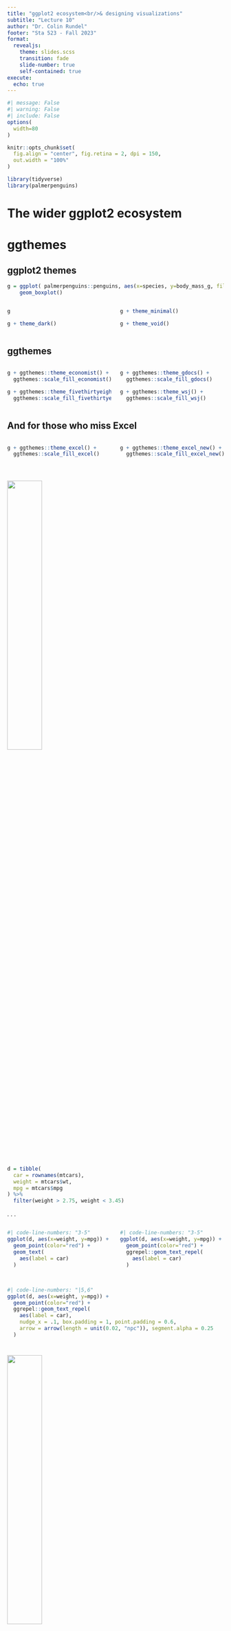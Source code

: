 ```yaml
---
title: "ggplot2 ecosystem<br/>& designing visualizations"
subtitle: "Lecture 10"
author: "Dr. Colin Rundel"
footer: "Sta 523 - Fall 2023"
format:
  revealjs:
    theme: slides.scss
    transition: fade
    slide-number: true
    self-contained: true
execute: 
  echo: true
---
```


```r
#| message: False
#| warning: False
#| include: False
options(
  width=80
)

knitr::opts_chunk$set(
  fig.align = "center", fig.retina = 2, dpi = 150,
  out.width = "100%"
)

library(tidyverse)
library(palmerpenguins)
```

# The wider ggplot2 ecosystem

# ggthemes

## ggplot2 themes

::: small
```r
g = ggplot( palmerpenguins::penguins, aes(x=species, y=body_mass_g, fill=species)) + 
    geom_boxplot()
```

::: columns
::: {.column width="50%"}
```r
g
```

```r
g + theme_dark()
```
:::

::: {.column width="50%"}
```r
g + theme_minimal()
```

```r
g + theme_void()
```
:::
:::
:::

## ggthemes

::: {.columns .small}
::: {.column width="50%"}
```r
g + ggthemes::theme_economist() + 
  ggthemes::scale_fill_economist()
```

```r
g + ggthemes::theme_fivethirtyeight() + 
  ggthemes::scale_fill_fivethirtyeight()
```
:::

::: {.column width="50%"}
```r
g + ggthemes::theme_gdocs() +
  ggthemes::scale_fill_gdocs()
```

```r
g + ggthemes::theme_wsj() +
  ggthemes::scale_fill_wsj()
```
:::
:::

## And for those who miss Excel

::: {.columns .small}
::: {.column width="50%"}
```r
g + ggthemes::theme_excel() +
  ggthemes::scale_fill_excel()
```
:::

::: {.column width="50%"}
```r
g + ggthemes::theme_excel_new() +
  ggthemes::scale_fill_excel_new()
```
:::
:::

# 

![](imgs/hex-ggrepel.png){fig-align="center" width="40%"}

## 

::: small
```r
d = tibble(
  car = rownames(mtcars),
  weight = mtcars$wt,
  mpg = mtcars$mpg
) %>%
  filter(weight > 2.75, weight < 3.45)
```
:::

. . .

::: {.columns .small}
::: {.column width="50%"}
```r
#| code-line-numbers: "3-5"
ggplot(d, aes(x=weight, y=mpg)) +
  geom_point(color="red") +
  geom_text(
    aes(label = car)
  )
```
:::

::: {.column .fragment width="50%"}
```r
#| code-line-numbers: "3-5"
ggplot(d, aes(x=weight, y=mpg)) +
  geom_point(color="red") +
  ggrepel::geom_text_repel(
    aes(label = car)
  )
```
:::
:::

## 

::: small
```r
#| code-line-numbers: "|5,6" 
ggplot(d, aes(x=weight, y=mpg)) +
  geom_point(color="red") +
  ggrepel::geom_text_repel(
    aes(label = car),
    nudge_x = .1, box.padding = 1, point.padding = 0.6,
    arrow = arrow(length = unit(0.02, "npc")), segment.alpha = 0.25
  )
```
:::

# 

![](imgs/patchwork_logo.png){fig-align="center" width="40%"}

## ggplot objects

```r
library(patchwork)

p1 = ggplot(palmerpenguins::penguins) + 
  geom_boxplot(aes(x = island, y = body_mass_g))

p2 = ggplot(palmerpenguins::penguins) + 
  geom_boxplot(aes(x = species, y = body_mass_g))

p3 = ggplot(palmerpenguins::penguins) + 
  geom_point(aes(x = flipper_length_mm, y = body_mass_g, color = sex))

p4 = ggplot(palmerpenguins::penguins) + 
  geom_point(aes(x = bill_length_mm, y = body_mass_g, color = sex))
```

. . .

```r
class(p1)
```

## 

```r
p1 + p2 + p3 + p4
```

## 

```r
p1 + p2 + p3 + p4 + plot_layout(nrow=1)
```

## 

```r
p1 / (p2 + p3 + p4)
```

## 

```r
p1 + p2 + p3 + p4 + 
  plot_annotation(title = "Palmer Penguins", tag_levels = c("A"))
```

## 

::: small
```r
p1 + {
  p2 + {
    p3 + p4 + plot_layout(ncol = 1) + plot_layout(tag_level = 'new')
  }
} + 
  plot_layout(ncol = 1) +
  plot_annotation(tag_levels = c("1","a"), tag_prefix = "Fig ")
```
:::

# GGally

## 

```r
GGally::ggpairs(palmerpenguins::penguins)
```

# 

```r
knitr::include_graphics("imgs/hex-gganimate.png")
```

## 

::: {.columns .small}
::: {.column width="50%"}
```r
#| eval: False
#| code-line-numbers: "|19"
airq = airquality
airq$Month = month.name[airq$Month]

ggplot(
  airq, 
  aes(Day, Temp, group = Month)
) + 
  geom_line() + 
  geom_segment(
    aes(xend = 31, yend = Temp), 
    linetype = 2, 
    colour = 'grey'
  ) + 
  geom_point(size = 2) + 
  geom_text(
    aes(x = 31.1, label = Month), 
    hjust = 0
  ) + 
  gganimate::transition_reveal(Day) +
  coord_cartesian(clip = 'off') + 
  labs(
    title = 'Temperature in New York', 
    y = 'Temperature (°F)'
  ) + 
  theme_minimal() + 
  theme(plot.margin = margin(5.5, 40, 5.5, 5.5))
```
:::

::: {.column width="50%"}
```r
#| echo: False
knitr::include_graphics("imgs/gganim_weather.gif")
```
:::
:::

::: aside
[github.com/thomasp85/gganimate](https://github.com/thomasp85/gganimate)
:::

## More extensions

::: {.center .large}
[exts.ggplot2.tidyverse.org/gallery/](https://exts.ggplot2.tidyverse.org/gallery/)
:::

```r
knitr::include_graphics("imgs/ggplot2_exts.png")
```

# Why do we visualize?

## Asncombe's Quartet

```r
datasets::anscombe %>% as_tibble()
```

## Tidy anscombe

::: medium
```r
(tidy_anscombe = datasets::anscombe %>%
  pivot_longer(everything(), names_sep = 1, names_to = c("var", "group")) %>%
  pivot_wider(id_cols = group, names_from = var, 
              values_from = value, values_fn = list(value = list)) %>% 
  unnest(cols = c(x,y)))
```
:::

## 

::: medium
```r
tidy_anscombe %>%
  group_by(group) %>%
  summarize(
    mean_x = mean(x), mean_y = mean(y), 
    sd_x = sd(x), sd_y = sd(y),
    cor = cor(x,y), .groups = "drop"
  )
```
:::

## 

```r
ggplot(tidy_anscombe, aes(x = x, y = y, color = as.factor(group))) +
  geom_point(size=2) +
  facet_wrap(~group) +
  geom_smooth(method="lm", se=FALSE, fullrange=TRUE, formula = y~x) +
  guides(color="none")
```

## DatasauRus

::: small
```r
ggplot(datasauRus::datasaurus_dozen, aes(x = x, y = y)
) +
  geom_point() +
  facet_wrap(~dataset, ncol=5)
```
:::

::: {.aside}
See [here](https://www.autodesk.com/research/publications/same-stats-different-graphs) for the original paper
:::

## 

```r
datasauRus::datasaurus_dozen %>%
  filter(dataset %in% c("bullseye", "dino", "star")) %>%
  ggplot(
    aes(
      x = x, y = y, 
      color = dataset
    )
  ) +
    geom_point() +
    facet_wrap(~dataset) +
    guides(color="none")
```

## 

::: {.columns .small}
::: {.column width="33%"}
```r
datasauRus::datasaurus_dozen
```
:::

::: {.column width="66%"}
```r
datasauRus::datasaurus_dozen %>%
  group_by(dataset) %>%
  summarize(mean_x = mean(x), mean_y = mean(y), 
            sd_x = sd(x), sd_y = sd(y), 
            cor = cor(x,y), .groups = "drop")
```
:::
:::

## Simpson's Paradox

```r
datasauRus::simpsons_paradox %>%
  ggplot(aes(x=x, y=y, color=dataset)) +
    geom_point() +
    facet_wrap(vars(dataset))

ctrs = matrix(
  c(
    25,15,
    38,29,
    48,58,
    59,75,
    80,83
  ),
  byrow=TRUE,
  ncol=2
)

simpsons = datasauRus::simpsons_paradox %>%
  filter(dataset == "simpson_2", x < 75) %>%
  select(-dataset) %>%
  mutate(., group = kmeans(., ctrs)$cluster %>% as.character()) 
```

```r
#| echo: False 
simpsons %>%
  ggplot(aes(x=x, y=y)) +
    geom_point() +
    geom_smooth(method="lm", se=FALSE, color="black", formula=y~x)
```

## Simpson's Paradox

```r
simpsons %>%
  ggplot(aes(x=x, y=y, color=group)) +
    geom_point() +
    geom_smooth(method="lm", se=FALSE, formula=y~x) +
    geom_smooth(method="lm", se=FALSE, color="black", formula=y~x) +
    guides(color = "none")
```

# Designing effective visualizations

## Gapminder

::: {.center .large}
[www.youtube.com/embed/OwII-dwh-bk](https://www.youtube.com/embed/OwII-dwh-bk)
:::

## Keep it simple

<br/>

::: columns
::: {.column width="50%"}
```r
knitr::include_graphics("imgs/pie-3d.jpg")
```
:::

::: {.column width="50%"}
<br/> <br/>

```r
d <- tribble(
  ~category,                     ~value,
  "Cutting tools"                , 0.03,
  "Buildings and administration" , 0.22,
  "Labor"                        , 0.31,
  "Machinery"                    , 0.27,
  "Workplace materials"          , 0.17
)
ggplot(d, aes(x = fct_reorder(category, value), y = value)) +
  geom_col() +
  theme_minimal() +
  coord_flip() +
  labs(x = "", y = "")
```
:::
:::

## Judging relative area

::: aside
From Data to Viz caveat collection - [The issue with pie chart](https://www.data-to-viz.com/caveat/pie.html)
:::

```r
knitr::include_graphics("imgs/caveat_pie1.png")
```

. . .

```r
knitr::include_graphics("imgs/caveat_pie2.png")
```

## Use color to draw attention

<br/> <br/>

::: columns
::: {.column width="50%"}
```r
d %>%
  mutate(category = str_replace(category, " ", "\n")) %>%
  ggplot(aes(x = category, y = value, fill = category)) +
    geom_col() +
    theme_minimal() +
    labs(x = "", y = "") +
    theme(legend.position = "none")
```
:::

::: {.column width="50%"}
```r
ggplot(d, aes(x = fct_reorder(category, value), y = value, fill = category)) +
  geom_col() +
  theme_minimal() +
  coord_flip() +
  labs(x = "", y = "") +
  scale_fill_manual(values = c("red", rep("gray", 4))) +
  theme(legend.position = "none")
```
:::
:::

## Tell a story

<br/>

::: columns
::: {.column width="50%"}
```r
knitr::include_graphics("imgs/time-series-story-1.png")
```
:::

::: {.column width="50%"}
```r
knitr::include_graphics("imgs/time-series-story-2.png")
```
:::
:::

::: aside
*Credit*: Angela Zoss and Eric Monson, Duke DVS
:::

## Leave out non-story details

<br/> <br/>

::: columns
::: {.column width="50%"}
```r
knitr::include_graphics("imgs/vis_inj1.png")
```
:::

::: {.column width="50%"}
```r
knitr::include_graphics("imgs/vis_inj2.png")
```
:::
:::

::: aside
*Credit*: Angela Zoss and Eric Monson, Duke DVS
:::

## Ordering matter

::: columns
::: {.column width="50%"}
```r
knitr::include_graphics("imgs/vis_order1.png")
```
:::

::: {.column width="50%"}
```r
knitr::include_graphics("imgs/vis_order2.png")
```
:::
:::

::: aside
*Credit*: Angela Zoss and Eric Monson, Duke DVS
:::

## Clearly indicate missing data

<br/>

```r
knitr::include_graphics("imgs/vis_missing.png")
```

::: aside
http://ivi.sagepub.com/content/10/4/271, Angela Zoss and Eric Monson, Duke DVS
:::

## Reduce cognitive load

<br/>

```r
knitr::include_graphics("imgs/vis_text.png")
```

::: aside
http://www.storytellingwithdata.com/2012/09/some-finer-points-of-data-visualization.html
:::

## Use descriptive titles

::: columns
::: {.column width="50%"}
```r
knitr::include_graphics("imgs/vis-title-1.png")
```
:::

::: {.column width="50%"}
```r
knitr::include_graphics("imgs/vis-title-2.png")
```
:::
:::

::: aside
*Credit*: Angela Zoss and Eric Monson, Duke DVS
:::

## Annotate figures

<br/>

```r
knitr::include_graphics("imgs/vis_annotate.png")
```

::: aside
https://bl.ocks.org/susielu/23dc3082669ee026c552b85081d90976
:::

## All of the data doesn't tell a story

```r
knitr::include_graphics("imgs/vis_nyt1.png")
```

::: aside
[nytimes.com/interactive/2014/06/05/upshot/how-the-recession-reshaped-the-economy-in-255-charts.html](http://www.nytimes.com/interactive/2014/06/05/upshot/how-the-recession-reshaped-the-economy-in-255-charts.html)
:::

## All of the data doesn't tell a story

```r
knitr::include_graphics("imgs/vis_nyt2.png")
```

::: aside
[nytimes.com/interactive/2014/06/05/upshot/how-the-recession-reshaped-the-economy-in-255-charts.html](http://www.nytimes.com/interactive/2014/06/05/upshot/how-the-recession-reshaped-the-economy-in-255-charts.html)
:::

## All of the data doesn't tell a story

```r
knitr::include_graphics("imgs/vis_nyt3.png")
```

::: aside
[nytimes.com/interactive/2014/06/05/upshot/how-the-recession-reshaped-the-economy-in-255-charts.html](http://www.nytimes.com/interactive/2014/06/05/upshot/how-the-recession-reshaped-the-economy-in-255-charts.html)
:::

# Chart Remakes / Makeovers

## The Why Axis - Gender Gap

```r
knitr::include_graphics("imgs/vis_gap.jpg")
```

::: aside
[thewhyaxis.info/gap-remake/](https://web.archive.org/web/20220121073030/thewhyaxis.info/gap-remake/)
:::

## The Why Axis - BLS

```r
knitr::include_graphics("imgs/vis_bls.gif")
```

::: aside
[thewhyaxis.info/defaults/](https://web.archive.org/web/20210805020658/thewhyaxis.info/defaults/)
:::

## Other Resources

-   Duke Library - Center for Data and Visualization Sciences - https://library.duke.edu/data/

-   Tidy tuesday - https://github.com/rfordatascience/tidytuesday

-   Flowing data - https://flowingdata.com/

-   Twitter - #dataviz, #tidytuesday

-   Books:

    -   Wickham, Navarro, Pedersen. *ggplot2: Elegant Graphics for Data Analysis*. 3rd edition. Springer, 2021.
    -   Wilke. *Fundamentals of Data Visualization*. O'Reilly Media, 2019.
    -   Healy. *Data Visualization: A Practical Introduction*. Princeton University Press, 2018.
    -   Tufte. *The visual display of quantitative information*. 2nd edition. Connecticut Graphics Press, 2015.

## Acknowledgments

Above materials are derived in part from the following sources:

-   Visualization training materials developed by Angela Zoss and Eric Monson, [Duke DVS](http://libcms.oit.duke.edu/data/)
